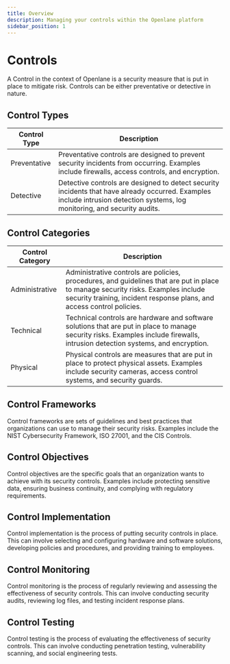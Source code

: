 ```yaml
---
title: Overview
description: Managing your controls within the Openlane platform
sidebar_position: 1
---
```


# Controls

A Control in the context of Openlane is a security measure that is put in place to mitigate risk. Controls can be either preventative or detective in nature.

## Control Types

| **Control Type** | **Description** |
| ---------------- | --------------- |
| Preventative     | Preventative controls are designed to prevent security incidents from occurring. Examples include firewalls, access controls, and encryption. |
| Detective        | Detective controls are designed to detect security incidents that have already occurred. Examples include intrusion detection systems, log monitoring, and security audits. |

## Control Categories

| **Control Category** | **Description** |
| --------------------- | --------------- |
| Administrative         | Administrative controls are policies, procedures, and guidelines that are put in place to manage security risks. Examples include security training, incident response plans, and access control policies. |
| Technical             | Technical controls are hardware and software solutions that are put in place to manage security risks. Examples include firewalls, intrusion detection systems, and encryption. |
| Physical              | Physical controls are measures that are put in place to protect physical assets. Examples include security cameras, access control systems, and security guards. |


## Control Frameworks

Control frameworks are sets of guidelines and best practices that organizations can use to manage their security risks. Examples include the NIST Cybersecurity Framework, ISO 27001, and the CIS Controls.

## Control Objectives

Control objectives are the specific goals that an organization wants to achieve with its security controls. Examples include protecting sensitive data, ensuring business continuity, and complying with regulatory requirements.

## Control Implementation

Control implementation is the process of putting security controls in place. This can involve selecting and configuring hardware and software solutions, developing policies and procedures, and providing training to employees.

## Control Monitoring

Control monitoring is the process of regularly reviewing and assessing the effectiveness of security controls. This can involve conducting security audits, reviewing log files, and testing incident response plans.

## Control Testing

Control testing is the process of evaluating the effectiveness of security controls. This can involve conducting penetration testing, vulnerability scanning, and social engineering tests.
